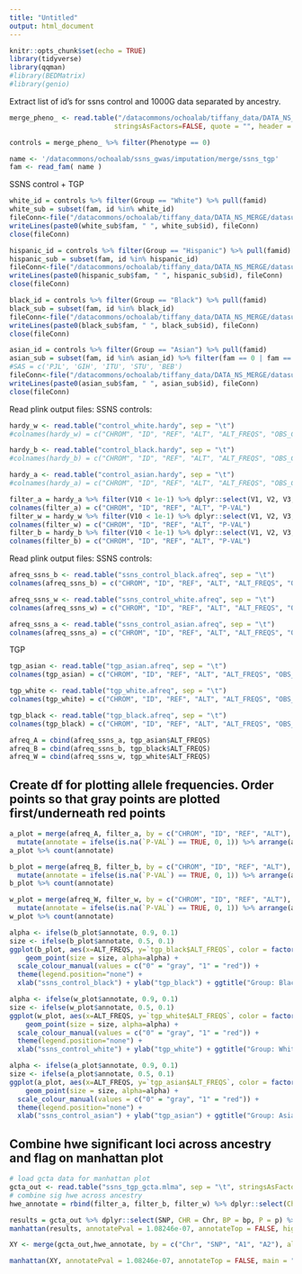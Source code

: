 ```yaml
---
title: "Untitled"
output: html_document
---
```


```r
knitr::opts_chunk$set(echo = TRUE)
library(tidyverse)
library(qqman)
#library(BEDMatrix)
#library(genio)
```

Extract list of id's for ssns control and 1000G data separated by ancestry. 
```r
merge_pheno_ <- read.table("/datacommons/ochoalab/tiffany_data/DATA_NS_MERGE/merge_pheno_race_sex.txt", sep = " ", 
                          stringsAsFactors=FALSE, quote = "", header = TRUE)

controls = merge_pheno_ %>% filter(Phenotype == 0)
```
```r
name <- '/datacommons/ochoalab/ssns_gwas/imputation/merge/ssns_tgp'
fam <- read_fam( name )
```


SSNS control + TGP
```r
white_id = controls %>% filter(Group == "White") %>% pull(famid)
white_sub = subset(fam, id %in% white_id)
fileConn<-file("/datacommons/ochoalab/tiffany_data/DATA_NS_MERGE/datasubset/control_white_id.txt")
writeLines(paste0(white_sub$fam, " ", white_sub$id), fileConn)
close(fileConn)

hispanic_id = controls %>% filter(Group == "Hispanic") %>% pull(famid)
hispanic_sub = subset(fam, id %in% hispanic_id)
fileConn<-file("/datacommons/ochoalab/tiffany_data/DATA_NS_MERGE/datasubset/control_hispanic_id.txt")
writeLines(paste0(hispanic_sub$fam, " ", hispanic_sub$id), fileConn)
close(fileConn)

black_id = controls %>% filter(Group == "Black") %>% pull(famid)
black_sub = subset(fam, id %in% black_id)
fileConn<-file("/datacommons/ochoalab/tiffany_data/DATA_NS_MERGE/datasubset/control_black_id.txt")
writeLines(paste0(black_sub$fam, " ", black_sub$id), fileConn)
close(fileConn)

asian_id = controls %>% filter(Group == "Asian") %>% pull(famid)
asian_sub = subset(fam, id %in% asian_id) %>% filter(fam == 0 | fam =='PJL' | fam =='GIH' | fam =='ITU' | fam =='STU' | fam =='BEB')
#SAS = c('PJL', 'GIH', 'ITU', 'STU', 'BEB')
fileConn<-file("/datacommons/ochoalab/tiffany_data/DATA_NS_MERGE/datasubset/control_asian_id.txt")
writeLines(paste0(asian_sub$fam, " ", asian_sub$id), fileConn)
close(fileConn)
```


Read plink output files:
SSNS controls:
```r
hardy_w <- read.table("control_white.hardy", sep = "\t")
#colnames(hardy_w) = c("CHROM", "ID", "REF", "ALT", "ALT_FREQS", "OBS_CT")

hardy_b <- read.table("control_black.hardy", sep = "\t")
#colnames(hardy_b) = c("CHROM", "ID", "REF", "ALT", "ALT_FREQS", "OBS_CT")

hardy_a <- read.table("control_asian.hardy", sep = "\t")
#colnames(hardy_a) = c("CHROM", "ID", "REF", "ALT", "ALT_FREQS", "OBS_CT")

```

```r
filter_a = hardy_a %>% filter(V10 < 1e-1) %>% dplyr::select(V1, V2, V3, V4, V10)
colnames(filter_a) = c("CHROM", "ID", "REF", "ALT", "P-VAL")
filter_w = hardy_w %>% filter(V10 < 1e-1) %>% dplyr::select(V1, V2, V3, V4, V10)
colnames(filter_w) = c("CHROM", "ID", "REF", "ALT", "P-VAL")
filter_b = hardy_b %>% filter(V10 < 1e-1) %>% dplyr::select(V1, V2, V3, V4, V10)
colnames(filter_b) = c("CHROM", "ID", "REF", "ALT", "P-VAL")
```


Read plink output files:
SSNS controls:
```r
afreq_ssns_b <- read.table("ssns_control_black.afreq", sep = "\t")
colnames(afreq_ssns_b) = c("CHROM", "ID", "REF", "ALT", "ALT_FREQS", "OBS_CT")

afreq_ssns_w <- read.table("ssns_control_white.afreq", sep = "\t")
colnames(afreq_ssns_w) = c("CHROM", "ID", "REF", "ALT", "ALT_FREQS", "OBS_CT")

afreq_ssns_a <- read.table("ssns_control_asian.afreq", sep = "\t")
colnames(afreq_ssns_a) = c("CHROM", "ID", "REF", "ALT", "ALT_FREQS", "OBS_CT")
```

TGP
```r
tgp_asian <- read.table("tgp_asian.afreq", sep = "\t")
colnames(tgp_asian) = c("CHROM", "ID", "REF", "ALT", "ALT_FREQS", "OBS_CT")

tgp_white <- read.table("tgp_white.afreq", sep = "\t")
colnames(tgp_white) = c("CHROM", "ID", "REF", "ALT", "ALT_FREQS", "OBS_CT")

tgp_black <- read.table("tgp_black.afreq", sep = "\t")
colnames(tgp_black) = c("CHROM", "ID", "REF", "ALT", "ALT_FREQS", "OBS_CT")

afreq_A = cbind(afreq_ssns_a, tgp_asian$ALT_FREQS)
afreq_B = cbind(afreq_ssns_b, tgp_black$ALT_FREQS)
afreq_W = cbind(afreq_ssns_w, tgp_white$ALT_FREQS)
```

## Create df for plotting allele frequencies. Order points so that gray points are plotted first/underneath red points
```r
a_plot = merge(afreq_A, filter_a, by = c("CHROM", "ID", "REF", "ALT"), all.x = TRUE) %>% 
  mutate(annotate = ifelse(is.na(`P-VAL`) == TRUE, 0, 1)) %>% arrange(annotate)
a_plot %>% count(annotate)

b_plot = merge(afreq_B, filter_b, by = c("CHROM", "ID", "REF", "ALT"), all.x = TRUE) %>% 
  mutate(annotate = ifelse(is.na(`P-VAL`) == TRUE, 0, 1)) %>% arrange(annotate)
b_plot %>% count(annotate)

w_plot = merge(afreq_W, filter_w, by = c("CHROM", "ID", "REF", "ALT"), all.x = TRUE) %>% 
  mutate(annotate = ifelse(is.na(`P-VAL`) == TRUE, 0, 1)) %>% arrange(annotate)
w_plot %>% count(annotate)
```

```r
alpha <- ifelse(b_plot$annotate, 0.9, 0.1)
size <- ifelse(b_plot$annotate, 0.5, 0.1)
ggplot(b_plot, aes(x=ALT_FREQS, y=`tgp_black$ALT_FREQS`, color = factor(annotate))) +
    geom_point(size = size, alpha=alpha) +
  scale_colour_manual(values = c("0" = "gray", "1" = "red")) +
  theme(legend.position="none") +
  xlab("ssns_control_black") + ylab("tgp_black") + ggtitle("Group: Black")
```

```r
alpha <- ifelse(w_plot$annotate, 0.9, 0.1)
size <- ifelse(w_plot$annotate, 0.5, 0.1)
ggplot(w_plot, aes(x=ALT_FREQS, y=`tgp_white$ALT_FREQS`, color = factor(annotate))) +
    geom_point(size = size, alpha=alpha) +
  scale_colour_manual(values = c("0" = "gray", "1" = "red")) +
  theme(legend.position="none") +
  xlab("ssns_control_white") + ylab("tgp_white") + ggtitle("Group: White")
```

```r
alpha <- ifelse(a_plot$annotate, 0.9, 0.1)
size <- ifelse(a_plot$annotate, 0.5, 0.1)
ggplot(a_plot, aes(x=ALT_FREQS, y=`tgp_asian$ALT_FREQS`, color = factor(annotate))) +
    geom_point(size = size, alpha=alpha) +
  scale_colour_manual(values = c("0" = "gray", "1" = "red")) +
  theme(legend.position="none") +
  xlab("ssns_control_asian") + ylab("tgp_asian") + ggtitle("Group: Asian")
```

## Combine hwe significant loci across ancestry and flag on manhattan plot
```r
# load gcta data for manhattan plot
gcta_out <- read.table("ssns_tgp_gcta.mlma", sep = "\t", stringsAsFactors=FALSE, quote = "", header = TRUE)
# combine sig hwe across ancestry
hwe_annotate = rbind(filter_a, filter_b, filter_w) %>% dplyr::select(Chr = CHROM, SNP = ID, A2 = REF, A1 = ALT) %>% mutate(hwe = 1)
```

```r
results = gcta_out %>% dplyr::select(SNP, CHR = Chr, BP = bp, P = p) %>% drop_na(P)
manhattan(results, annotatePval = 1.08246e-07, annotateTop = FALSE, highlight = hwe_annotate$SNP, main = "GCTA: hwe< 1e-2")

```

```r
XY <- merge(gcta_out,hwe_annotate, by = c("Chr", "SNP", "A1", "A2"), all.x = TRUE) %>% mutate(hwe = ifelse(is.na(hwe) == TRUE, 0, 1)) %>% filter(hwe == 0) %>% dplyr::select(SNP, CHR = Chr, BP = bp, P = p) %>% drop_na(P)

manhattan(XY, annotatePval = 1.08246e-07, annotateTop = FALSE, main = "GCTA: hwe< 1e-1", ylim = c(0, 40))
```

